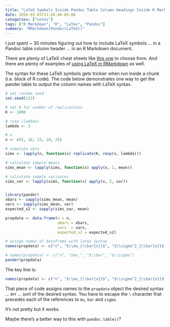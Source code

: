 ```yaml
---
title: "LaTeX Symbols Inside Pandoc Table Column Headings Inside R Markdown Documents"
date: 2016-03-03T11:26:40-05:00
categories: ["notes"]
tags: ["R Markdown", "R", "LaTex", "Pandoc"]
summary: "RMarkdown(Pandoc(LaTeX))"
---
```


I just spent ~ 30 minutes figuring out how to include LaTeX symbols ... in a Pandoc table column header ... in an R Markdown document. 

There are plenty of LaTeX cheat sheets like [this one](https://wch.github.io/latexsheet/latexsheet-0.png) to choose from. And there are plenty of examples of [using LaTeX in RMarkdown](http://www.calvin.edu/~rpruim/courses/m343/F12/RStudio/LatexExamples.html) as well. 

The syntax for these LaTeX symbols gets trickier when run inside a chunk (i.e. block of R code). The code below demonstrates one way to get the pander table to output the column names with LaTeX syntax. 

```r
# set random seed
set.seed(123)

# set K for number of replications
K <- 1000

# rate (lambda)
lambda <- 3

# n 
n <- c(5, 10, 15, 20, 25)

# simulate data
sims <- lapply(n, function(x) replicate(K, rexp(x, lambda)))

# calculate sample means
sims_mean <- lapply(sims, function(x) apply(x, 2, mean))

# calculate sample variances
sims_var <- lapply(sims, function(x) apply(x, 2, var))


library(pander)
xbars <- sapply(sims_mean, mean)
vars <- sapply(sims_mean, var)
expected_s2 <- sapply(sims_var, mean)

propdata <- data.frame(n = n,
                       xbars = xbars, 
                       vars  = vars,
                       expected_s2 = expected_s2)

# assign names of dataframe with latex syntax 
names(propdata) <- c("n", "$\\mu_{\\bar{x}}$", "$\\sigma^2_{\\bar{x}}$", "$E(s^2)$")

# names(propdata) <- c("n", "$mu_", "$\\bar", "$\\sigma")
pander(propdata)
```

The key line is:
  
```r
names(propdata) <- c("n", "$\\mu_{\\bar{x}}$", "$\\sigma^2_{\\bar{x}}$", "$E(s^2)$")
```

That piece of code assigns names to the `propdata` object the desired syntax ... err ... sort of the desired syntax. You have to escape the `\` character that precedes each of the references to `mu`, `bar` and `sigma`. 

It's not pretty but it works.

Maybe there's a better way to this with `pandoc.table()`?

